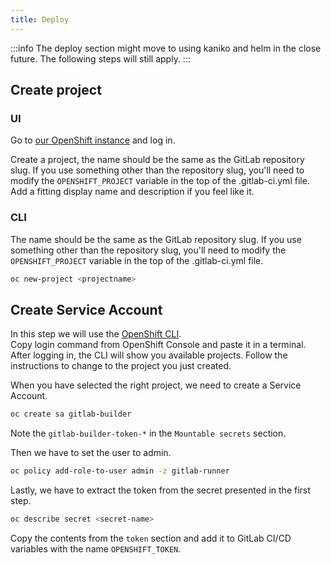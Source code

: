 ```yaml
---
title: Deploy
---
```


:::info
The deploy section might move to using kaniko and helm in the close future.
The following steps will still apply.
:::

## Create project

### UI

Go to [our OpenShift instance](https://openshift.intility.no:8443/) and log in.

Create a project, the name should be the same as the GitLab repository slug.  If you use something other than the repository slug, you'll need to modify the `OPENSHIFT_PROJECT` variable in the top of the .gitlab-ci.yml file.  
Add a fitting display name and description if you feel like it.

### CLI

The name should be the same as the GitLab repository slug.  If you use something other than the repository slug, you'll need to modify the `OPENSHIFT_PROJECT` variable in the top of the .gitlab-ci.yml file.
```bash
oc new-project <projectname>
```

## Create Service Account

In this step we will use the [OpenShift CLI](https://docs.openshift.com/container-platform/3.11/cli_reference/get_started_cli.html).  
Copy login command from OpenShift Console and paste it in a terminal.  
After logging in, the CLI will show you available projects. Follow the instructions to change to the project you just created.

When you have selected the right project, we need to create a Service Account.
```bash
oc create sa gitlab-builder
```
Note the `gitlab-builder-token-*` in the `Mountable secrets` section.

Then we have to set the user to admin.  
```bash
oc policy add-role-to-user admin -z gitlab-runner
```

Lastly, we have to extract the token from the secret presented in the first step.
```bash
oc describe secret <secret-name>
```
Copy the contents from the `token` section and add it to GitLab CI/CD variables with the name `OPENSHIFT_TOKEN`.
